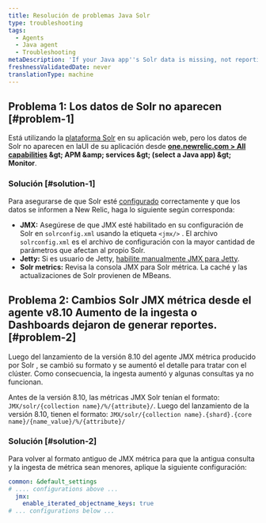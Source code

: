 ```yaml
---
title: Resolución de problemas Java Solr
type: troubleshooting
tags:
  - Agents
  - Java agent
  - Troubleshooting
metaDescription: 'If your Java app''s Solr data is missing, not reporting to New Relic, or too much data is being reported, follow these troubleshooting steps to ensure Solr is configured correctly.'
freshnessValidatedDate: never
translationType: machine
---
```


## Problema 1: Los datos de Solr no aparecen [#problem-1]

Está utilizando la [plataforma Solr](http://lucene.apache.org/solr/) en su aplicación web, pero los datos de Solr no aparecen en laUI <InlinePopover type="apm" />de su aplicación desde <DNT>**[one.newrelic.com &gt; All capabilities](https://one.newrelic.com/all-capabilities) &amp;gt; APM &amp;amp; services &amp;gt; (select a Java app) &amp;gt; Monitor**</DNT>.

### Solución [#solution-1]

Para asegurarse de que Solr esté [configurado](/docs/agents/java-agent/getting-started/compatibility-requirements-java-agent#other) correctamente y que los datos se informen a New Relic, haga lo siguiente según corresponda:

* <DNT>**JMX:**</DNT> Asegúrese de que JMX esté habilitado en su configuración de Solr en `solrconfig.xml` usando la etiqueta `<jmx/>` . El archivo `solrconfig.xml` es el archivo de configuración con la mayor cantidad de parámetros que afectan al propio Solr.
* <DNT>**Jetty:**</DNT> Si es usuario de Jetty, [habilite manualmente JMX para Jetty](https://wiki.eclipse.org/Jetty/Tutorial/JMX#Enabling_JMXConnectorServer_for_Remote_Access).
* <DNT>**Solr metrics:**</DNT> Revisa la consola JMX para Solr métrica. La caché y las actualizaciones de Solr provienen de MBeans.

## Problema 2: Cambios Solr JMX métrica desde el agente v8.10 Aumento de la ingesta o Dashboards dejaron de generar reportes. [#problem-2]

Luego del lanzamiento de la versión 8.10 del agente JMX métrica producido por Solr , se cambió su formato y se aumentó el detalle para tratar con el clúster. Como consecuencia, la ingesta aumentó y algunas consultas ya no funcionan.

Antes de la versión 8.10, las métricas JMX Solr tenían el formato: `JMX/solr/{collection name}/%/{attribute}/`. Luego del lanzamiento de la versión 8.10, tienen el formato: `JMX/solr/{collection name}.{shard}.{core name}/{name_value}/%/{attribute}/`

### Solución [#solution-2]

Para volver al formato antiguo de JMX métrica para que la antigua consulta y la ingesta de métrica sean menores, aplique la siguiente configuración:

```yml
common: &default_settings
# .... configurations above ...
  jmx:
    enable_iterated_objectname_keys: true
# ... configurations below ...
```